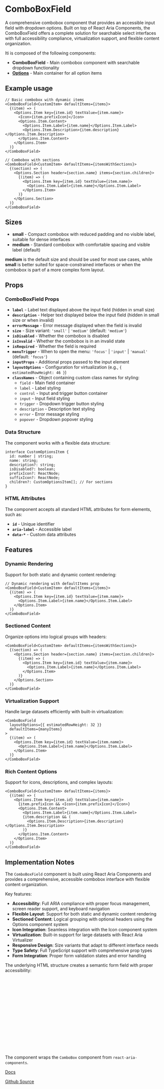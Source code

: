 

<Meta of={ComboBoxStories} />

# ComboBoxField

A comprehensive combobox component that provides an accessible input field with dropdown options. Built on top of React Aria Components, the ComboBoxField offers a complete solution for searchable select interfaces with full accessibility compliance, virtualization support, and flexible content organization.

Iti is composed of the following components:

- **ComboBoxField** - Main combobox component with searchable dropdown functionality
- **[Options](?path=/docs/components-options--playground)** - Main container for all option items

## Example usage
```tsx
// Basic combobox with dynamic items
<ComboBoxField<CustomItem> defaultItems={items}>
  {(item) => (
    <Options.Item key={item.id} textValue={item.name}>
      <Icon>{item.prefixIcon}</Icon>
      <Options.Item.Content>
        <Options.Item.Label>{item.name}</Options.Item.Label>
        <Options.Item.Description>{item.description}</Options.Item.Description>
      </Options.Item.Content>
    </Options.Item>
  )}
</ComboBoxField>

// Combobox with sections
<ComboBoxField<CustomItem> defaultItems={itemsWithSections}>
  {(section) => (
    <Options.Section header={section.name} items={section.children}>
      {(item) => (
        <Options.Item key={item.id} textValue={item.name}>
          <Options.Item.Label>{item.name}</Options.Item.Label>
        </Options.Item>
      )}
    </Options.Section>
  )}
</ComboBoxField>
```

## Sizes

* **small** - Compact combobox with reduced padding and no visible label, suitable for dense interfaces
* **medium** - Standard combobox with comfortable spacing and visible label (default)

**medium** is the default size and should be used for most use cases, while **small** is better suited for space-constrained interfaces or when the combobox is part of a more complex form layout.

<Canvas of={ComboBoxStories.Default} />

## Props

### ComboBoxField Props
- **`label`** - Label text displayed above the input field (hidden in small size)
- **`description`** - Helper text displayed below the input field (hidden in small size or when invalid)
- **`errorMessage`** - Error message displayed when the field is invalid
- **`size`** - Size variant: `'small'` | `'medium'` (default: `'medium'`)
- **`isDisabled`** - Whether the combobox is disabled
- **`isInvalid`** - Whether the combobox is in an invalid state
- **`isRequired`** - Whether the field is required
- **`menuTrigger`** - When to open the menu: `'focus'` | `'input'` | `'manual'` (default: `'focus'`)
- **`inputProps`** - Additional props passed to the input element
- **`layoutOptions`** - Configuration for virtualization (e.g., `{ estimatedRowHeight: 46 }`)
- **`classNames`** - Object containing custom class names for styling:
  - `field` - Main field container
  - `label` - Label styling
  - `control` - Input and trigger button container
  - `input` - Input field styling
  - `trigger` - Dropdown trigger button styling
  - `description` - Description text styling
  - `error` - Error message styling
  - `popover` - Dropdown popover styling

### Data Structure
The component works with a flexible data structure:

```tsx
interface CustomOptionsItem {
  id: number | string;
  name: string;
  description?: string;
  isDisabled?: boolean;
  prefixIcon?: ReactNode;
  suffixIcon?: ReactNode;
  children?: CustomOptionsItem[]; // For sections
}
```

### HTML Attributes
The component accepts all standard HTML attributes for form elements, such as:
- **`id`** - Unique identifier
- **`aria-label`** - Accessible label
- **`data-*`** - Custom data attributes

## Features

### Dynamic Rendering
Support for both static and dynamic content rendering:
```tsx
// Dynamic rendering with defaultItems prop
<ComboBoxField<CustomItem> defaultItems={items}>
  {(item) => (
    <Options.Item key={item.id} textValue={item.name}>
      <Options.Item.Label>{item.name}</Options.Item.Label>
    </Options.Item>
  )}
</ComboBoxField>
```

### Sectioned Content
Organize options into logical groups with headers:
```tsx
<ComboBoxField<CustomItem> defaultItems={itemsWithSections}>
  {(section) => (
    <Options.Section header={section.name} items={section.children}>
      {(item) => (
        <Options.Item key={item.id} textValue={item.name}>
          <Options.Item.Label>{item.name}</Options.Item.Label>
        </Options.Item>
      )}
    </Options.Section>
  )}
</ComboBoxField>
```

### Virtualization Support
Handle large datasets efficiently with built-in virtualization:
```tsx
<ComboBoxField
  layoutOptions={{ estimatedRowHeight: 32 }}
  defaultItems={manyItems}
>
  {(item) => (
    <Options.Item key={item.id} textValue={item.name}>
      <Options.Item.Label>{item.name}</Options.Item.Label>
    </Options.Item>
  )}
</ComboBoxField>
```

### Rich Content Options
Support for icons, descriptions, and complex layouts:
```tsx
<ComboBoxField<CustomItem> defaultItems={items}>
  {(item) => (
    <Options.Item key={item.id} textValue={item.name}>
      {item.prefixIcon && <Icon>{item.prefixIcon}</Icon>}
      <Options.Item.Content>
        <Options.Item.Label>{item.name}</Options.Item.Label>
        {item.description && (
          <Options.Item.Description>{item.description}</Options.Item.Description>
        )}
      </Options.Item.Content>
    </Options.Item>
  )}
</ComboBoxField>
```

## Implementation Notes

The `ComboBoxField` component is built using React Aria Components and provides a comprehensive, accessible combobox interface with flexible content organization.

Key features:
- **Accessibility**: Full ARIA compliance with proper focus management, screen reader support, and keyboard navigation
- **Flexible Layout**: Support for both static and dynamic content rendering
- **Sectioned Content**: Logical grouping with optional headers using the Options component system
- **Icon Integration**: Seamless integration with the Icon component system
- **Virtualization**: Built-in support for large datasets with React Aria Virtualizer
- **Responsive Design**: Size variants that adapt to different interface needs
- **Type Safety**: Full TypeScript support with comprehensive prop types
- **Form Integration**: Proper form validation states and error handling

The underlying HTML structure creates a semantic form field with proper accessibility:
```html
<div class="combobox-field" data-size="medium">
  <label class="field-label">Label</label>
  <div class="field-control">
    <input class="field-input" placeholder="Search..." />
    <button class="field-trigger">
      <span class="icon"><ChevronDown /></span>
    </button>
  </div>
  <div class="field-description">Helper text</div>
  <div class="field-error">Error message</div>
  <div class="field-popover">
    <div class="options-list">
      <!-- Options content -->
    </div>
  </div>
</div>
```

The component wraps the `ComboBox` component from `react-aria-components`.

[Docs](https://react-spectrum.adobe.com/react-aria/ComboBox.html)

[Github Source](https://github.com/gohypergiant/standard-toolkit/tree/main/design-toolkit/components/src/components/combobox-field)
